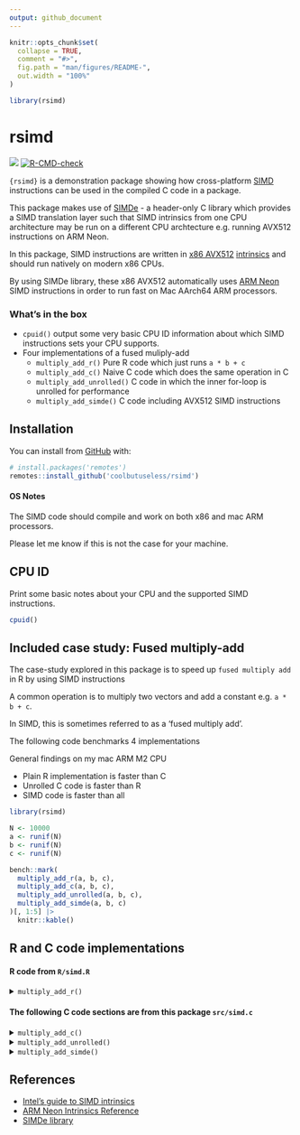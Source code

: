 ```yaml
---
output: github_document
---
```


<!-- README.md is generated from README.Rmd. Please edit that file -->

```r
knitr::opts_chunk$set(
  collapse = TRUE,
  comment = "#>",
  fig.path = "man/figures/README-",
  out.width = "100%"
)

library(rsimd)
```

# rsimd

<!-- badges: start -->
![](https://img.shields.io/badge/cool-useless-green.svg)
[![R-CMD-check](https://github.com/coolbutuseless/rsimd/actions/workflows/R-CMD-check.yaml/badge.svg)](https://github.com/coolbutuseless/rsimd/actions/workflows/R-CMD-check.yaml)
<!-- badges: end -->


`{rsimd}` is a demonstration package showing how cross-platform [SIMD](https://en.wikipedia.org/wiki/Single_instruction,_multiple_data)
instructions can be used in the compiled C code in a package.

This package makes use of [SIMDe](https://github.com/simd-everywhere/simde) - 
a header-only C library which provides a SIMD translation layer such that
SIMD intrinsics from one CPU architecture may be run on a different CPU 
archtecture e.g. running AVX512 instructions on ARM Neon.

In this package, SIMD instructions are written in [x86 AVX512](https://en.wikipedia.org/wiki/AVX-512)
[intrinsics](https://en.wikipedia.org/wiki/Intrinsic_function) and should run natively on modern x86 CPUs.   

By using SIMDe library, these x86 AVX512
automatically uses [ARM Neon](https://en.wikipedia.org/wiki/ARM_architecture_family#Advanced_SIMD_(Neon)) SIMD 
instructions in order to run fast on Mac AArch64 ARM processors.


### What's in the box


* `cpuid()` output some very basic CPU ID information about which SIMD 
  instructions sets your CPU supports.
* Four implementations of a fused muliply-add
    * `multiply_add_r()` Pure R code which just runs `a * b + c`
    * `multiply_add_c()` Naive C code which does the same operation in C
    * `multiply_add_unrolled()` C code in which the inner for-loop is unrolled for performance
    * `multiply_add_simde()` C code including AVX512 SIMD instructions 



## Installation

You can install from [GitHub](https://github.com/coolbutuseless/rsimd) with:

``` r
# install.packages('remotes')
remotes::install_github('coolbutuseless/rsimd')
```


#### OS Notes

The SIMD code should compile and work on both x86 and mac ARM processors.

Please let me know if this is not the case for your machine.



## CPU ID

Print some basic notes about your CPU and the supported SIMD instructions.

```r
cpuid()
```


## Included case study: Fused multiply-add

The case-study explored in this package is to speed up `fused multiply add` in R by 
using SIMD instructions

A common operation is to multiply two vectors and add a constant e.g. `a * b + c`.

In SIMD, this is sometimes referred to as a 'fused multiply add'.

The following code benchmarks 4 implementations 

General findings on my mac ARM M2 CPU

* Plain R implementation is faster than C
* Unrolled C code is faster than R
* SIMD code is faster than all


```r
library(rsimd)

N <- 10000
a <- runif(N)
b <- runif(N)
c <- runif(N)

bench::mark(
  multiply_add_r(a, b, c),
  multiply_add_c(a, b, c),
  multiply_add_unrolled(a, b, c),
  multiply_add_simde(a, b, c)
)[, 1:5] |>
  knitr::kable()
```




## R and C code implementations

#### R code from `R/simd.R`

<details>
<summary>`multiply_add_r()`</summary>

``` r
multiply_add_r <- function(a, b, c) {
  stopifnot(length(a) == length(b) && length(a) == length(c))
  a * b + c
}
```

</details>


#### The following C code sections are from this package `src/simd.c`

<details>
<summary>`multiply_add_c()`</summary>

``` c
SEXP multiply_add_c_(SEXP a_, SEXP b_, SEXP c_) {

  if (length(a_) != length(b_) || length(a_) != length(c_)) {
    error("All arguments must be the same length");
  }
  
  
  double *a = REAL(a_);
  double *b = REAL(b_);
  double *c = REAL(c_);
  
  SEXP res_ = PROTECT(allocVector(REALSXP, length(a_)));
  double *res = REAL(res_);
  
  for (int i = 0; i < length(a_); i++) {
    res[i] = a[i] * b[i] + c[i];
  }
  
  
  UNPROTECT(1);
  return res_;
}
```

</details>

<details>
<summary>`multiply_add_unrolled()`</summary>

```
SEXP multiply_add_unrolled_(SEXP a_, SEXP b_, SEXP c_) {
  
  if (length(a_) != length(b_) || length(a_) != length(c_)) {
    error("All arguments must be the same length");
  }
  
  
  double *a = REAL(a_);
  double *b = REAL(b_);
  double *c = REAL(c_);
  
  SEXP res_ = PROTECT(allocVector(REALSXP, length(a_)));
  double *res = REAL(res_);

#define UNROLL 8 
  int i = 0;
  for (; i < length(a_) - (UNROLL - 1); i += UNROLL) {
    *res++ = *a++ * *b++ + *c++;
    *res++ = *a++ * *b++ + *c++;
    *res++ = *a++ * *b++ + *c++;
    *res++ = *a++ * *b++ + *c++;
    
    *res++ = *a++ * *b++ + *c++;
    *res++ = *a++ * *b++ + *c++;
    *res++ = *a++ * *b++ + *c++;
    *res++ = *a++ * *b++ + *c++;
  }
  for (; i< length(a_); i++) {
    res[i] = a[i] * b[i] + c[i];
  }
  
  
  UNPROTECT(1);
  return res_;
}
```


</details>

<details>
<summary>`multiply_add_simde()`</summary>

```
#define SIMDE_ENABLE_NATIVE_ALIASES 1
#include "simde/x86/avx512.h"

SEXP multiply_add_simde_(SEXP a_, SEXP b_, SEXP c_) {
  
  if (length(a_) != length(b_) || length(a_) != length(c_)) {
    error("All arguments must be the same length");
  }
  
  
  double *ap = REAL(a_);
  double *bp = REAL(b_);
  double *cp = REAL(c_);
  
  SEXP res_ = PROTECT(allocVector(REALSXP, length(a_)));
  double *resp = REAL(res_);
  
#define UNROLL 8 
  int i = 0;
  for (; i < length(a_) - (UNROLL - 1); i += UNROLL) {
    __m512d a = _mm512_load_pd(ap + i);
    __m512d b = _mm512_load_pd(bp + i);
    __m512d c = _mm512_load_pd(cp + i);
    __m512d res = _mm512_fmadd_pd(a, b, c);
    _mm512_store_pd(resp + i, res);
  }
  for (; i< length(a_); i++) {
    resp[i] = ap[i] * bp[i] + cp[i];
  }
  
  
  UNPROTECT(1);
  return res_;
}

```


</details>




## References

* [Intel's guide to SIMD intrinsics](https://www.intel.com/content/www/us/en/docs/intrinsics-guide/index.html)
* [ARM Neon Intrinsics Reference](file:///Users/mike/Desktop/video/advsimd-2021Q2.pdf)
* [SIMDe library](https://github.com/simd-everywhere/simde)
